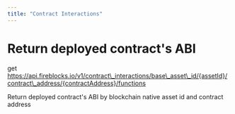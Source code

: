 ```yaml
---
title: "Contract Interactions"
---
```

  
  # Return deployed contract's ABI

get https://api.fireblocks.io/v1/contract\_interactions/base\_asset\_id/{assetId}/contract\_address/{contractAddress}/functions

Return deployed contract's ABI by blockchain native asset id and contract address